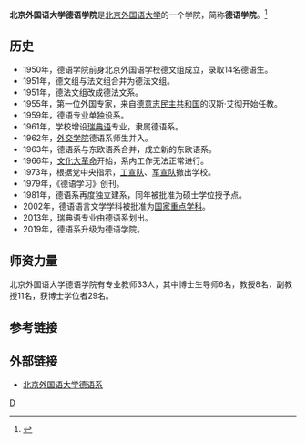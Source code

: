 {{Infobox University Department
 |名称  = 北京外国语大学德语学院
 |其他名称 =Die Deutschabteilung der Fremdsprachenuniversität Beijing 
 |徽标 = 
 |徽标说明 =北京外国语大学德语系系徽
 |隶属=[[北京外国语大学|北京外国语大学]]
 |建立时间 =1950年
 |关闭时间 =
 |类型=学院
 |下属=
 |主管官员 =
 |主席=
 |院长=吴江
 |系主任=
 |所长=
 |部长=
 |主任=
 |头衔=
 |头衔人名 =
 |教师= 33
 |员工 =4
 |学生 = 462
 |本科生 =345
 |研究生 =92
 |博士生 =25
 |其他学生 =
 |地址 = {{CHN}}[[北京市|北京市]][[海淀区|海淀区]]西三环北路19号
 |国家 =中华人民共和国
 |省 =北京市
 |市  =
 |坐标 =
 |网址 =http://de.bfsu.edu.cn
 |标志=
 |脚注 =
|党总支书记=李萍}}

'''北京外国语大学德语学院'''是[[北京外国语大学|北京外国语大学]]的一个学院，简称'''德语学院'''。<ref>{{Cite web |url=https://de.bfsu.edu.cn/archives/2078 |title=北京外国语大学德语学院简介 |access-date=2016-07-25 |archive-url=https://web.archive.org/web/20160814234707/https://de.bfsu.edu.cn/archives/2078 |archive-date=2016-08-14 |dead-url=yes }}</ref>

==历史==
*1950年，德语学院前身北京外国语学校德文组成立，录取14名德语生。
*1951年，德文组与法文组合并为德法文组。
*1951年，德法文组改成德法文系。
*1955年，第一位外国专家，来自[[德意志民主共和国|德意志民主共和国]]的汉斯·艾彻开始任教。
*1959年，德语专业单独设系。
*1961年，学校增设[[瑞典语|瑞典语]]专业，隶属德语系。
*1962年，[[外交学院|外交学院]]德语系师生并入。
*1963年，德语系与东欧语系合并，成立新的东欧语系。
*1966年，[[文化大革命|文化大革命]]开始，系内工作无法正常进行。
*1973年，根据党中央指示，[[工宣队|工宣队]]、[[军宣队|军宣队]]撤出学校。
*1979年，《德语学习》创刊。
*1981年，德语系再度独立建系，同年被批准为硕士学位授予点。
*2002年，德语语言文学学科被批准为[[国家重点学科|国家重点学科]]。
*2013年，瑞典语专业由德语系划出。
*2019年，德语系升级为德语学院。

== 师资力量 ==
北京外国语大学德语学院有专业教师33人，其中博士生导师6名，教授8名，副教授11名，获博士学位者29名。

== 参考链接 ==
{{Reflist}}
==外部链接==
*[http://de.bfsu.edu.cn 北京外国语大学德语系]{{Wayback|url=http://de.bfsu.edu.cn/ |date=20190709184533 }}

{{北京外国语大学}}

[[分类:北京外国语大学院系|D]]